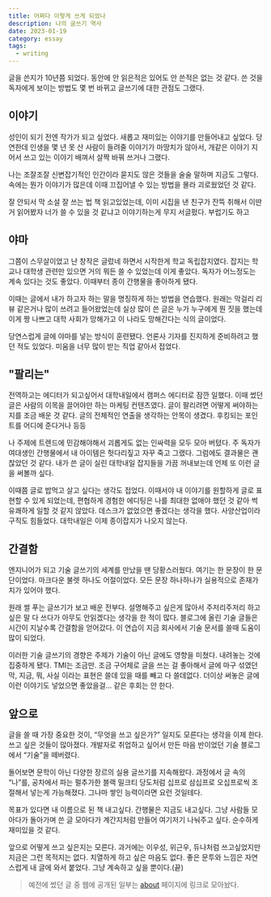 ```yaml
---
title: 어쩌다 이렇게 쓰게 되었나
description: 나의 글쓰기 역사
date: 2023-01-19
category: essay
tags:
  - writing
---
```


글을 쓴지가 10년쯤 되었다. 동안에 안 읽은적은 있어도 안 쓴적은 없는 것 같다. 쓴 것을 독자에게 보이는 방법도 몇 번 바뀌고 글쓰기에 대한 관점도 그랬다.

## 이야기

성인이 되기 전엔 작가가 되고 싶었다. 새롭고 재미있는 이야기를 만들어내고 싶었다. 당연한데 인생을 몇 년 못 산 사람이 들려줄 이야기가 마땅치가 않아서, 개같은 이야기 지어서 쓰고 있는 이야기 배껴서 살짝 바꿔 쓰거나 그랬다.

나는 조잘조잘 신변잡기적인 인간이라 묻지도 않은 것들을 술술 말하며 지금도 그렇다. 속에는 뭔가 이야기가 많은데 이때 끄집어낼 수 있는 방법을 몰라 괴로웠었던 것 같다.

잘 안되서 막 소설 잘 쓰는 법 책 읽고있었는데, 이미 시집을 낸 친구가 잔뜩 취해서 이딴거 읽어봤자 너가 쓸 수 있을 것 같냐고 이야기하는게 무지 서글펐다. 부럽기도 하고

## 야마

그쯤이 스무살이었고 난 창작은 글렀네 하면서 시작한게 학교 독립잡지였다. 잡지는 학교나 대학생 관련만 있으면 거의 뭐든 쓸 수 있었는데 이게 좋았다. 독자가 어느정도는 계속 있다는 것도 좋았다. 이때부터 종이 간행물을 좋아하게 됐다.

이때는 글에서 내가 하고자 하는 말을 명징하게 하는 방법을 연습했다. 원래는 막걸리 리뷰 같은거나 많이 쓰려고 들어왔었는데 실상 많이 쓴 글은 누가 누구에게 뭔 짓을 했는데 이게 짱 나쁘고 대학 사회가 망해가고 이 나라도 망해간다는 식의 글이었다.

당연스럽게 글에 야마를 넣는 방식이 훈련됐다. 언론사 기자를 진지하게 준비하려고 했던 적도 있었다. 미움을 너무 많이 받는 직업 같아서 접었다.

## "팔리는"

전역하고는 에디터가 되고싶어서 대학내일에서 캠퍼스 에디터로 잠깐 일했다. 이때 썼던 글은 사람의 이목을 끌어야만 하는 마케팅 컨텐츠였다. 글이 팔리려면 어떻게 써야하는지를 조금 배운 것 같다. 글의 전체적인 연출을 생각하는 안목이 생겼다. 후킹되는 포인트를 어디에 준다거나 등등

나 주제에 트렌드에 민감해야해서 괴롭게도 없는 인싸력을 모두 모아 버텼다. 주 독자가 여대생인 간행물에서 내 아이템은 헛다리짚고 자꾸 죽고 그랬다. 그럼에도 결과물은 괜찮았던 것 같다. 내가 쓴 글이 실린 대학내일 잡지들을 가끔 꺼내보는데 언제 또 이런 글을 써볼까 싶다.

이때쯤 글로 밥먹고 살고 싶다는 생각도 접었다. 이때서야 내 이야기를 원할하게 글로 표현할 수 있게 되었는데, 편협하게 경험한 에디팅은 나를 최대한 없애야 했던 것 같아 썩 유쾌하게 일할 것 같지 않았다. 데스크가 없었으면 좋겠다는 생각을 했다. 사양산업이라 구직도 힘들었다. 대학내일은 이제 종이잡지가 나오지 않는다.

## 간결함

엔지니어가 되고 기술 글쓰기의 세계를 만났을 땐 당황스러웠다. 여기는 한 문장이 한 문단이었다. 마크다운 불렛 하나도 어절이었다. 모든 문장 하나하나가 실용적으로 존재가치가 있어야 했다.

원래 썰 푸는 글쓰기가 보고 배운 전부다. 설명해주고 싶은게 많아서 주저리주저리 하고싶은 말 다 쓰다가 아무도 안읽겠다는 생각을 한 적이 많다. 블로그에 올린 기술 글들은 시간이 지날수록 간결함을 얻어갔다. 이 연습이 지금 회사에서 기술 문서를 쓸때 도움이 많이 되었다.

이러한 기술 글쓰기의 경향은 주제가 기술이 아닌 글에도 영향을 미쳤다. 내려놓는 것에 집중하게 됐다. TMI는 조금만. 조금 구어체로 글을 쓰는 걸 좋아해서 글에 마구 섞였던 막, 지금, 뭐, 사실 이라는 표현은 쓸데 있을 때를 빼고 다 쓸데없다. 더이상 써놓은 글에 이런 이야기도 넣었으면 좋았을걸... 같은 후회는 안 한다.

## 앞으로

글을 쓸 때 가장 중요한 것이, “무엇을 쓰고 싶은가?” 일지도 모른다는 생각을 이제 한다. 쓰고 싶은 것들이 많아졌다. 개발자로 취업하고 싶어서 만든 마음 반이었던 기술 블로그에서 “기술”을 떼버렸다.

돌어보면 문학이 아닌 다양한 장르의 실용 글쓰기를 지속해왔다. 과정에서 글 속의 “나”를, 공차에서 파는 펄추가한 블랙 밀크티 당도처럼 십프로 삼십프로 오십프로씩 조절해서 넣는게 가능해졌다. 그나마 쌓인 능력이라면 요런 것일테다.

목표가 있다면 내 이름으로 된 책 내고싶다. 간행물은 지금도 내고싶다. 그냥 사람들 모아다가 돌아가며 쓴 글 모아다가 계간지처럼 만들어 여기저기 나눠주고 싶다. 순수하게 재미있을 것 같다.

앞으로 어떻게 쓰고 싶은지는 모른다. 과거에는 이우성, 위근우, 듀나처럼 쓰고싶었지만 지금은 그런 목적지는 없다. 치열하게 하고 싶은 마음도 없다. 좋은 문투와 느낌은 자연스럽게 내 글에 와서 붙었다. 그냥 계속하고 싶을 뿐이다.(끝)

> 예전에 썼던 글 중 웹에 공개된 일부는 [about](/about) 페이지에 링크로 모아놨다.
